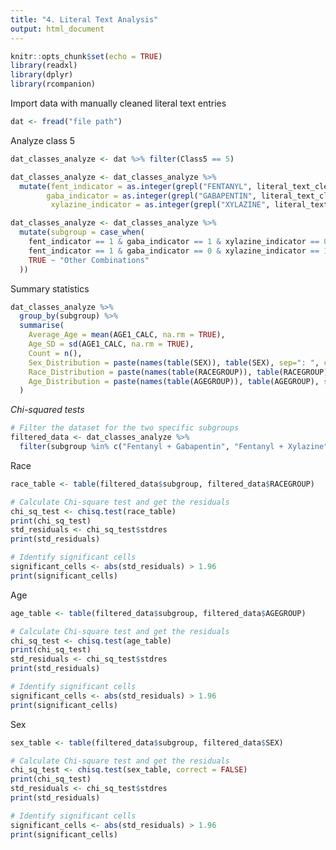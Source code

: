 ---
title: "4. Literal Text Analysis"
output: html_document
---

```{r setup, include=FALSE}
knitr::opts_chunk$set(echo = TRUE)
library(readxl)
library(dplyr)
library(rcompanion)
```

Import data with manually cleaned literal text entries

```{r}
dat <- fread("file path")
```

Analyze class 5
```{r}
dat_classes_analyze <- dat %>% filter(Class5 == 5)

dat_classes_analyze <- dat_classes_analyze %>%
  mutate(fent_indicator = as.integer(grepl("FENTANYL", literal_text_cleaned)),
        gaba_indicator = as.integer(grepl("GABAPENTIN", literal_text_cleaned)),
         xylazine_indicator = as.integer(grepl("XYLAZINE", literal_text_cleaned)))

dat_classes_analyze <- dat_classes_analyze %>%
  mutate(subgroup = case_when(
    fent_indicator == 1 & gaba_indicator == 1 & xylazine_indicator == 0  ~ "Fentanyl + Gabapentin",
    fent_indicator == 1 & gaba_indicator == 0 & xylazine_indicator == 1  ~ "Fentanyl + Xylazine",
    TRUE ~ "Other Combinations"
  ))
```

Summary statistics
```{r}
dat_classes_analyze %>%
  group_by(subgroup) %>%
  summarise(
    Average_Age = mean(AGE1_CALC, na.rm = TRUE),
    Age_SD = sd(AGE1_CALC, na.rm = TRUE),
    Count = n(),
    Sex_Distribution = paste(names(table(SEX)), table(SEX), sep=": ", collapse=", "),
    Race_Distribution = paste(names(table(RACEGROUP)), table(RACEGROUP), sep=": ", collapse=", "),
    Age_Distribution = paste(names(table(AGEGROUP)), table(AGEGROUP), sep=": ", collapse=", ")
  )
```

*Chi-squared tests*
```{r}
# Filter the dataset for the two specific subgroups
filtered_data <- dat_classes_analyze %>%
  filter(subgroup %in% c("Fentanyl + Gabapentin", "Fentanyl + Xylazine"))
```

Race
``` {r}
race_table <- table(filtered_data$subgroup, filtered_data$RACEGROUP)

# Calculate Chi-square test and get the residuals
chi_sq_test <- chisq.test(race_table)
print(chi_sq_test)
std_residuals <- chi_sq_test$stdres
print(std_residuals)

# Identify significant cells
significant_cells <- abs(std_residuals) > 1.96
print(significant_cells)
```

Age
``` {r}
age_table <- table(filtered_data$subgroup, filtered_data$AGEGROUP)

# Calculate Chi-square test and get the residuals
chi_sq_test <- chisq.test(age_table)
print(chi_sq_test)
std_residuals <- chi_sq_test$stdres
print(std_residuals)

# Identify significant cells
significant_cells <- abs(std_residuals) > 1.96
print(significant_cells)
```

Sex
``` {r}
sex_table <- table(filtered_data$subgroup, filtered_data$SEX)

# Calculate Chi-square test and get the residuals
chi_sq_test <- chisq.test(sex_table, correct = FALSE)
print(chi_sq_test)
std_residuals <- chi_sq_test$stdres
print(std_residuals)

# Identify significant cells
significant_cells <- abs(std_residuals) > 1.96
print(significant_cells)
```